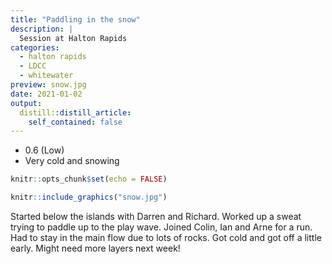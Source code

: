 ```yaml
---
title: "Paddling in the snow"
description: |
  Session at Halton Rapids
categories:
  - halton rapids
  - LDCC
  - whitewater
preview: snow.jpg
date: 2021-01-02
output:
  distill::distill_article:
    self_contained: false
---
```


- 0.6 (Low)
- Very cold and snowing


```r
knitr::opts_chunk$set(echo = FALSE)
```

```r
knitr::include_graphics("snow.jpg")
```

Started below the islands with Darren and Richard. Worked up a sweat trying to paddle up to the play wave. Joined Colin, Ian and Arne for a run. Had to stay in the main flow due to lots of rocks. Got cold and got off a little early. Might need more layers next week! 
